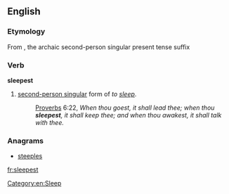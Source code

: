 ==English==

===Etymology===
From {{suffix|sleep|est}}, the archaic second-person singular present tense suffix

===Verb===
'''sleepest'''

# {{context|archaic|lang=en}} [[second-person singular]] form of ''to [[sleep]]''.
#: {{RQ:Authorized Version}} [[Proverbs]] 6:22, ''When thou goest, it shall lead thee; when thou '''sleepest''', it shall keep thee; and when thou awakest, it shall talk with thee.''

===Anagrams===
* [[steeples#English|steeples]]

[[Category:en:Sleep]]

[[fr:sleepest]]